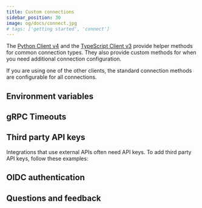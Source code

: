 ```yaml
---
title: Custom connections
sidebar_position: 30
image: og/docs/connect.jpg
# tags: ['getting started', 'connect']
---
```




The [Python Client v4](/weaviate/client-libraries/python) and the [TypeScript Client v3](../client-libraries/typescript/index.mdx) provide helper methods for common connection types. They also provide custom methods for when you need additional connection configuration.

If you are using one of the other clients, the standard connection methods are configurable for all connections.

<Tabs groupId="languages">
  <TabItem value="py4" label="Python">
    <FilteredTextBlock
      text={PyCodeV4}
      startMarker="# START CustomConnect"
      endMarker="# END CustomConnect"
      language="py"
    />
  </TabItem>
  <TabItem value="ts3" label="JS/TS">
    <FilteredTextBlock
      text={TsCodeV3}
      startMarker="// START CustomConnect"
      endMarker="// END CustomConnect"
      language="js"
    />
  </TabItem>
  <TabItem value="java6" label="Java v6 (Beta)">
    <FilteredTextBlock
      text={JavaV6Code}
      startMarker="// START CustomConnect"
      endMarker="// END CustomConnect"
      language="java"
    />
  </TabItem>
</Tabs>

## Environment variables


<EnvVarsHowto />

## gRPC Timeouts


<GRPCTimeoutIntro />


<GRPCTimeouts />

## Third party API keys

Integrations that use external APIs often need API keys. To add third party API keys, follow these examples:

<Tabs groupId="languages">
  <TabItem value="py4" label="Python">
    <FilteredTextBlock
      text={PyCodeV4}
      startMarker="# START ConnectWithApiKeyExample"
      endMarker="# END ConnectWithApiKeyExample"
      language="py"
    />
  </TabItem>
  <TabItem value="ts3" label="JS/TS">
    <FilteredTextBlock
      text={TsCodeV3}
      startMarker="// START ConnectWithApiKeyExample"
      endMarker="// END ConnectWithApiKeyExample"
      language="js"
    />
  </TabItem>
  <TabItem value="java6" label="Java v6 (Beta)">
    <FilteredTextBlock
      text={JavaV6Code}
      startMarker="// START ConnectWithApiKeyExample"
      endMarker="// END ConnectWithApiKeyExample"
      language="java"
    />
  </TabItem>
</Tabs>

## OIDC authentication


<WCDOIDCWarning />


<OIDCConnect />


<OIDCExamples />

## Questions and feedback


<DocsFeedback />

